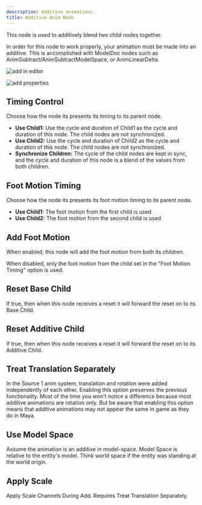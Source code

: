 ```yaml
---
description: Additive animations.
title: Additive Anim Node
---
```


This node is used to additively blend two child nodes together.

In order for this node to work properly, your animation must be made into an additive. This is accomplished with ModelDoc nodes such as AnimSubtract/AnimSubtractModelSpace, or AnimLinearDelta.

![add in editor](./addnode_image.png "Additive Node in Editor")

![add properties](./addnode_properties.png "Additive Node Properties")

## Timing Control

Choose how the node its presents its  timing to its parent node.

- <b> Use Child1:</b> Use the cycle and duration of Child1 as the cycle and duration of this node.  The child nodes are not synchronized.   <br/>
- <b> Use Child2:</b> Use the cycle and duration of Child2 as the cycle and duration of this node.  The child nodes are not synchronized.   <br/>
- <b> Synchronize Children:</b> The cycle of the child nodes are kept in sync, and the cycle and duration of this node is a blend of the values from both children.   <br/>

## Foot Motion Timing

Choose how the node its presents its  foot motion timing to its parent node.

- <b> Use Child1:</b> The foot motion from the first child is used  <br/>
- <b> Use Child2:</b> The foot motion from the second child is used  <br/>

## Add Foot Motion
When enabled, this node will add the foot motion from both its children.

When disabled, only the foot motion from the child set in the \"Foot Motion Timing\" option is used.

## Reset Base Child
If true, then when this node receives a reset it will forward the reset on to its Base Child.

## Reset Additive Child
If true, then when this node receives a reset it will forward the reset on to its Additive Child.

## Treat Translation Separately
In the Source 1 anim system, translation and rotation were added independently of each other.  Enabling this option preserves the previous functionality.  Most of the time you won't notice a difference because most additive animations are rotation only.  But be aware that enabling this option means that additive animations may not appear the same in game as they do in Maya.

## Use Model Space
Assume the animation is an additive in model-space. Model Space is relative to the entity's model.  Think world space if the entity was standing at the world origin.

## Apply Scale
Apply Scale Channels During Add.  Requires Treat Translation Separately.

